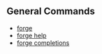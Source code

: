 ## General Commands

- [forge](/forge/reference/overview)
- [forge help](/forge/reference/forge-help.mdx)
- [forge completions](/forge/reference/forge-completions.mdx)
